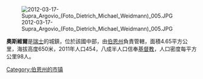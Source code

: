 [[Image:2012-03-17-Supra_Argovio_(Foto_Dietrich_Michael_Weidmann)_005.JPG|right]]

'''奧斯維爾'''是[[瑞士|瑞士]]的城鎮，位於該國中部，由[[伯恩州|伯恩州]]負責管轄，面積4.65平方公里，海拔高度650米，2011年人口454，八成半人口信奉[[基督教|基督教]]，人口密度每平方公里98人。

{{Switzerland-geo-stub}}
[[Category:伯恩州的市镇|Category:伯恩州的市镇]]